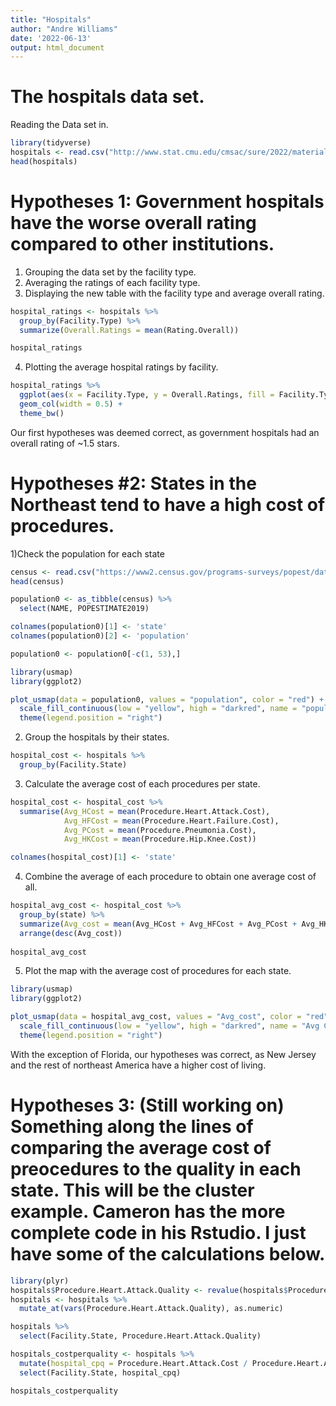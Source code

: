 ```yaml
---
title: "Hospitals"
author: "Andre Williams"
date: '2022-06-13'
output: html_document
---
```


# The  hospitals data set.
Reading the Data set in.

```r
library(tidyverse)
hospitals <- read.csv("http://www.stat.cmu.edu/cmsac/sure/2022/materials/data/health/eda_projects/hospitals.csv")
head(hospitals)
```


# Hypotheses 1: Government hospitals have the worse overall rating compared to other institutions.

1) Grouping the data set by the facility type.
2) Averaging the ratings of each facility type.
3) Displaying the new table with the facility type and average overall rating.

```r
hospital_ratings <- hospitals %>%
  group_by(Facility.Type) %>%
  summarize(Overall.Ratings = mean(Rating.Overall))

hospital_ratings

```

4) Plotting the average hospital ratings by facility.

```r
hospital_ratings %>%
  ggplot(aes(x = Facility.Type, y = Overall.Ratings, fill = Facility.Type)) +
  geom_col(width = 0.5) +
  theme_bw()


```


Our first hypotheses was deemed correct, as government hospitals had an overall rating of ~1.5 stars.




# Hypotheses #2: States in the Northeast tend to have a high cost of procedures.

1)Check the population for each state

```r
census <- read.csv("https://www2.census.gov/programs-surveys/popest/datasets/2010-2019/state/detail/SCPRC-EST2019-18+POP-RES.csv")
head(census)
```

```r
population0 <- as_tibble(census) %>%
  select(NAME, POPESTIMATE2019)

colnames(population0)[1] <- 'state'
colnames(population0)[2] <- 'population'

population0 <- population0[-c(1, 53),]
```

```r
library(usmap)
library(ggplot2)

plot_usmap(data = population0, values = "population", color = "red") + 
  scale_fill_continuous(low = "yellow", high = "darkred", name = "population", label = scales::comma) + 
  theme(legend.position = "right")

```

2) Group the hospitals by their states.

```r
hospital_cost <- hospitals %>%
  group_by(Facility.State)
```

3) Calculate the average cost of each procedures per state.

```r
hospital_cost <- hospital_cost %>%
  summarise(Avg_HCost = mean(Procedure.Heart.Attack.Cost),
            Avg_HFCost = mean(Procedure.Heart.Failure.Cost),
            Avg_PCost = mean(Procedure.Pneumonia.Cost),
            Avg_HKCost = mean(Procedure.Hip.Knee.Cost))

colnames(hospital_cost)[1] <- 'state'
```

4) Combine the average of each procedure to obtain one average cost of all.

```r
hospital_avg_cost <- hospital_cost %>%
  group_by(state) %>%
  summarize(Avg_cost = mean(Avg_HCost + Avg_HFCost + Avg_PCost + Avg_HKCost)) %>%
  arrange(desc(Avg_cost))
  
hospital_avg_cost
```

5) Plot the map with the average cost of procedures for each state.

```r
library(usmap)
library(ggplot2)

plot_usmap(data = hospital_avg_cost, values = "Avg_cost", color = "red") + 
  scale_fill_continuous(low = "yellow", high = "darkred", name = "Avg Cost", label = scales::comma) + 
  theme(legend.position = "right")


```





With the exception of Florida, our hypotheses was correct, as New Jersey and the rest of northeast America have a higher cost of living. 




# Hypotheses 3: (Still working on) Something along the lines of comparing the average cost of preocedures to the quality in each state. This will be the cluster example. Cameron has the more complete code in his Rstudio. I just have some of the calculations below.





```r
library(plyr)
hospitals$Procedure.Heart.Attack.Quality <- revalue(hospitals$Procedure.Heart.Attack.Quality, c("Better" = 1, "Unknown" = -1, "Lower" = 2, "Worse" = 4, "Average" = 3))
hospitals <- hospitals %>%
  mutate_at(vars(Procedure.Heart.Attack.Quality), as.numeric)

```

```r
hospitals %>%
  select(Facility.State, Procedure.Heart.Attack.Quality)
```

```r
hospitals_costperquality <- hospitals %>%
  mutate(hospital_cpq = Procedure.Heart.Attack.Cost / Procedure.Heart.Attack.Quality) %>%
  select(Facility.State, hospital_cpq)

hospitals_costperquality

```